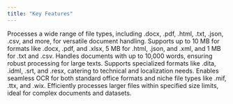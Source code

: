 ```yaml
---
title: "Key Features"
---
```

<CardGroup cols={2}>
  <Card title="Broad File Format Support" icon="file">
    Processes a wide range of file types, including .docx, .pdf, .html, .txt, .json, .csv, and more, for versatile document handling.
  </Card>
  <Card title="Scalable File Size Limits" icon="upload">
    Supports up to 10 MB for formats like .docx, .pdf, and .xlsx, 5 MB for .html, .json, and .xml, and 1 MB for .txt and .csv.
  </Card>
  <Card title="High Word Count Capacity" icon="text">
    Handles documents with up to 10,000 words, ensuring robust processing for large texts.
  </Card>
  <Card title="Diverse Format Compatibility" icon="bolt">
    Supports specialized formats like .dita, .idml, .srt, and .resx, catering to technical and localization needs.
  </Card>
</CardGroup>

<CardGroup cols={2}>
  <Card title="Flexible Document Processing" icon="cloud">
    Enables seamless OCR for both standard office formats and niche file types like .mif, .ttx, and .wix.
  </Card>
  <Card title="Optimized for Large Files" icon="star">
    Efficiently processes larger files within specified size limits, ideal for complex documents and datasets.
  </Card>
</CardGroup>
